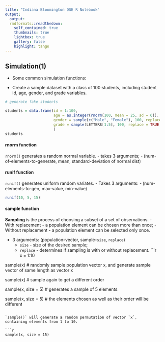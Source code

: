 ```yaml
---
title: "Indiana Bloomington DSE R Notebook"
output: 
  output: 
  rmdformats::readthedown:
    self_contained: true
    thumbnails: true
    lightbox: true
    gallery: false
    highlight: tango
---
```

## Simulation(1)
  - Some common simulation functions:

  - Create a sample dataset with a class of 100 students, including student id, age, gender,     and grade variables.

```r
# generate fake students

students = data.frame(id = 1:100,
                      age = as.integer(rnorm(100, mean = 25, sd = 6)),
                      gender = sample(c("Male", "Female"), 100, replace = TRUE),
                      grade = sample(LETTERS[1:5], 100, replace = TRUE)
                      )
students
```
#### rnorm function
`rnorm()` generates a random normal variable. 
  - takes 3 arguments;
  - (num-of-elements-to-generate, mean, standard-deviation of normal dist)
  
#### runif function
`runif()` generates uniform random variates.
  - Takes 3 arguments:
    - (num-elements-to-gen, max-value, min-value)
    
```r
runif(10, 5, 15)
```

#### sample function
**Sampling** is the process of choosing a subset of a set of observations.
  - With replacement - a population element can be chosen more than once;
  - Without replacement - a population element can be selected only once.

  - 3 arguments: (population-vector, sample-`size`, `replace`)
    - `size` - size of the desired sample;
    - `replace` - determines if sampling is with or without replacement.
```r
x = 1:10

sample(x) # randomly sample population vector x, and generate sample vector of same length as vector x

sample(x) # sample again to get a different order

sample(x, size = 5) # generates a sample of 5 elements

sample(x, size = 5) # the elements chosen as well as their order will be different

```

`sample()` will generate a random permutation of vector `x`, containing elements from 1 to 10.

```r
sample(x, size = 15)
```

